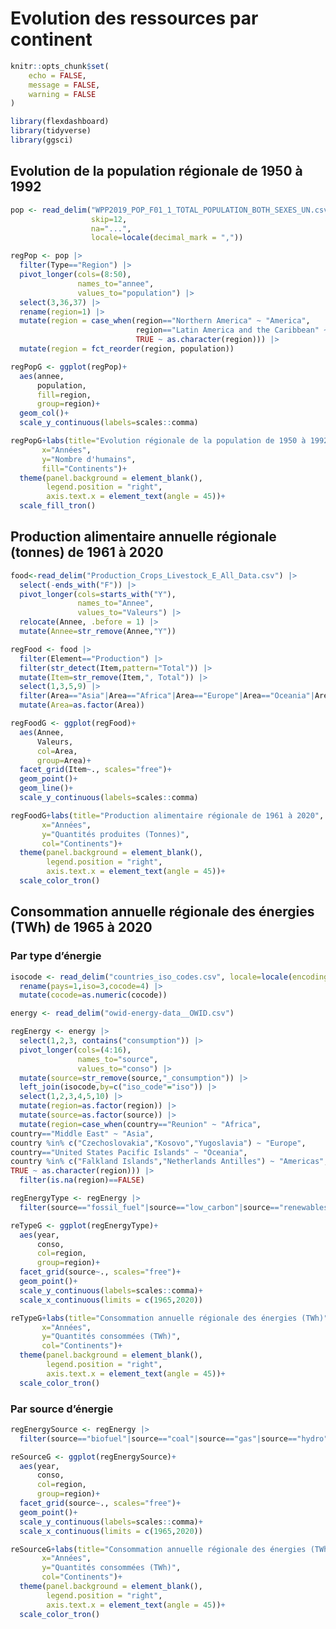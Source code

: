 # Evolution des ressources par continent

```r
knitr::opts_chunk$set(
	echo = FALSE,
	message = FALSE,
	warning = FALSE
)

library(flexdashboard)
library(tidyverse)
library(ggsci)

```


##  Evolution de la population régionale de 1950 à 1992

```r

pop <- read_delim("WPP2019_POP_F01_1_TOTAL_POPULATION_BOTH_SEXES_UN.csv",
                  skip=12,
                  na="...",
                  locale=locale(decimal_mark = ","))

regPop <- pop |> 
  filter(Type=="Region") |> 
  pivot_longer(cols=(8:50),
               names_to="annee",
               values_to="population") |> 
  select(3,36,37) |> 
  rename(region=1) |> 
  mutate(region = case_when(region=="Northern America" ~ "America",
                            region=="Latin America and the Caribbean" ~ "America",
                            TRUE ~ as.character(region))) |> 
  mutate(region = fct_reorder(region, population))

regPopG <- ggplot(regPop)+
  aes(annee,
      population,
      fill=region,
      group=region)+
  geom_col()+
  scale_y_continuous(labels=scales::comma)

regPopG+labs(title="Evolution régionale de la population de 1950 à 1992",
       x="Années",
       y="Nombre d'humains",
       fill="Continents")+
  theme(panel.background = element_blank(),
        legend.position = "right",
        axis.text.x = element_text(angle = 45))+
  scale_fill_tron()

```

## Production alimentaire annuelle régionale (tonnes) de 1961 à 2020

```r

food<-read_delim("Production_Crops_Livestock_E_All_Data.csv") |> 
  select(-ends_with("F")) |> 
  pivot_longer(cols=starts_with("Y"),
               names_to="Annee",
               values_to="Valeurs") |> 
  relocate(Annee, .before = 1) |> 
  mutate(Annee=str_remove(Annee,"Y"))

regFood <- food |>
  filter(Element=="Production") |> 
  filter(str_detect(Item,pattern="Total")) |> 
  mutate(Item=str_remove(Item,", Total")) |> 
  select(1,3,5,9) |> 
  filter(Area=="Asia"|Area=="Africa"|Area=="Europe"|Area=="Oceania"|Area=="Americas") |> 
  mutate(Area=as.factor(Area))

regFoodG <- ggplot(regFood)+
  aes(Annee,
      Valeurs,
      col=Area,
      group=Area)+
  facet_grid(Item~., scales="free")+
  geom_point()+
  geom_line()+
  scale_y_continuous(labels=scales::comma)

regFoodG+labs(title="Production alimentaire régionale de 1961 à 2020",
       x="Années",
       y="Quantités produites (Tonnes)",
       col="Continents")+
  theme(panel.background = element_blank(),
        legend.position = "right",
        axis.text.x = element_text(angle = 45))+
  scale_color_tron()

```


## Consommation annuelle régionale des énergies (TWh) de 1965 à 2020

### Par type d'énergie

```r

isocode <- read_delim("countries_iso_codes.csv", locale=locale(encoding="UTF-8")) |> 
  rename(pays=1,iso=3,cocode=4) |> 
  mutate(cocode=as.numeric(cocode))

energy <- read_delim("owid-energy-data__OWID.csv")

regEnergy <- energy |> 
  select(1,2,3, contains("consumption")) |> 
  pivot_longer(cols=(4:16),
               names_to="source",
               values_to="conso") |> 
  mutate(source=str_remove(source,"_consumption")) |> 
  left_join(isocode,by=c("iso_code"="iso")) |> 
  select(1,2,3,4,5,10) |> 
  mutate(region=as.factor(region)) |> 
  mutate(source=as.factor(source)) |> 
  mutate(region=case_when(country=="Reunion" ~ "Africa",
country=="Middle East" ~ "Asia",
country %in% c("Czechoslovakia","Kosovo","Yugoslavia") ~ "Europe",
country=="United States Pacific Islands" ~ "Oceania",
country %in% c("Falkland Islands","Netherlands Antilles") ~ "Americas",
TRUE ~ as.character(region))) |> 
  filter(is.na(region)==FALSE)

regEnergyType <- regEnergy |> 
  filter(source=="fossil_fuel"|source=="low_carbon"|source=="renewables"|source=="other_renewable")

reTypeG <- ggplot(regEnergyType)+
  aes(year,
      conso,
      col=region,
      group=region)+
  facet_grid(source~., scales="free")+
  geom_point()+
  scale_y_continuous(labels=scales::comma)+
  scale_x_continuous(limits = c(1965,2020))

reTypeG+labs(title="Consommation annuelle régionale des énergies (TWh)",
       x="Années",
       y="Quantités consommées (TWh)",
       col="Continents")+
  theme(panel.background = element_blank(),
        legend.position = "right",
        axis.text.x = element_text(angle = 45))+
  scale_color_tron()

```

### Par source d'énergie

```r

regEnergySource <- regEnergy |> 
  filter(source=="biofuel"|source=="coal"|source=="gas"|source=="hydro"|source=="nuclear"|source=="oil"|source=="solar"|source=="wind")

reSourceG <- ggplot(regEnergySource)+
  aes(year,
      conso,
      col=region,
      group=region)+
  facet_grid(source~., scales="free")+
  geom_point()+
  scale_y_continuous(labels=scales::comma)+
  scale_x_continuous(limits = c(1965,2020))

reSourceG+labs(title="Consommation annuelle régionale des énergies (TWh)",
       x="Années",
       y="Quantités consommées (TWh)",
       col="Continents")+
  theme(panel.background = element_blank(),
        legend.position = "right",
        axis.text.x = element_text(angle = 45))+
  scale_color_tron()

```